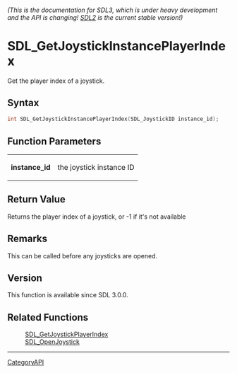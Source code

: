 ====== (This is the documentation for SDL3, which is under heavy development and the API is changing! [https://wiki.libsdl.org/SDL2/ SDL2] is the current stable version!) ======
= SDL_GetJoystickInstancePlayerIndex =

Get the player index of a joystick.

== Syntax ==

<syntaxhighlight lang='c'>
int SDL_GetJoystickInstancePlayerIndex(SDL_JoystickID instance_id);
</syntaxhighlight>

== Function Parameters ==

{|
|'''instance_id'''
|the joystick instance ID
|}

== Return Value ==

Returns the player index of a joystick, or -1 if it's not available

== Remarks ==

This can be called before any joysticks are opened.

== Version ==

This function is available since SDL 3.0.0.

== Related Functions ==

:[[SDL_GetJoystickPlayerIndex]]
:[[SDL_OpenJoystick]]

----
[[CategoryAPI]]



